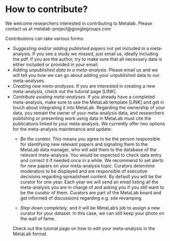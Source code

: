 # How to contribute?

We welcome researchers interested in contributing to Metalab. Please contact us at metalab-project@googlegroups.com

Contributions can take various forms:

- *Suggesting and/or adding published papers* not yet included in a meta-analysis. If you see a study we missed, just email us, ideally including the pdf. If you are the author, try to make sure that all necessary data is either included or provided in your email.
- *Adding unpublished data to a meta-analysis.* Please email us and we will tell you how we can go about adding your unpublished data to our meta-analyses.
- *Creating new meta-analyses.* If you are interested in creating a new meta-analysis, check out the tutorial page [LINK].
- *Contribute existing meta-analyses.* If you already have a completed meta-analysis, make sure to use the MetaLab template [LINK] and get in touch about integrating it into MetaLab. 
  Regarding the ownership of your data, you remain the owner of your meta-analysis data, and researchers publishing or presenting work using data in MetaLab must cite the publications linked to your meta-analysis. 
  We currently offer two options for the meta-analysis maintenance and update: 
  - *Be the curator.* This means you agree to be the person responsible for identifying new relevant papers and signaling them to the MetaLab data manager, who will add them to the database of the relevant meta-analysis. You would be expected to check data entry and correct it if needed once in a while. We recommend to set alerts for new papers on your meta-analysis topic. Curators determine moderators to be displayed and are responsible of executive decisions regarding spreadsheet content. By default you will be the curator for one year. Each year we will send an email listing all the meta-analysis you are in charge of and asking you if you still want to be the curator of them. Curators are part of the MetaLab board and get informed of discussions regarding e.g. site revamping. 

  - *Step down completely,* and it will be MetaLab’s job to assign a new curator for your dataset. In this case, we can still keep your photo on the wall of fame.
  
  Check out the tutorial page on how to edit your meta-analysis in the MetaLab format. 

